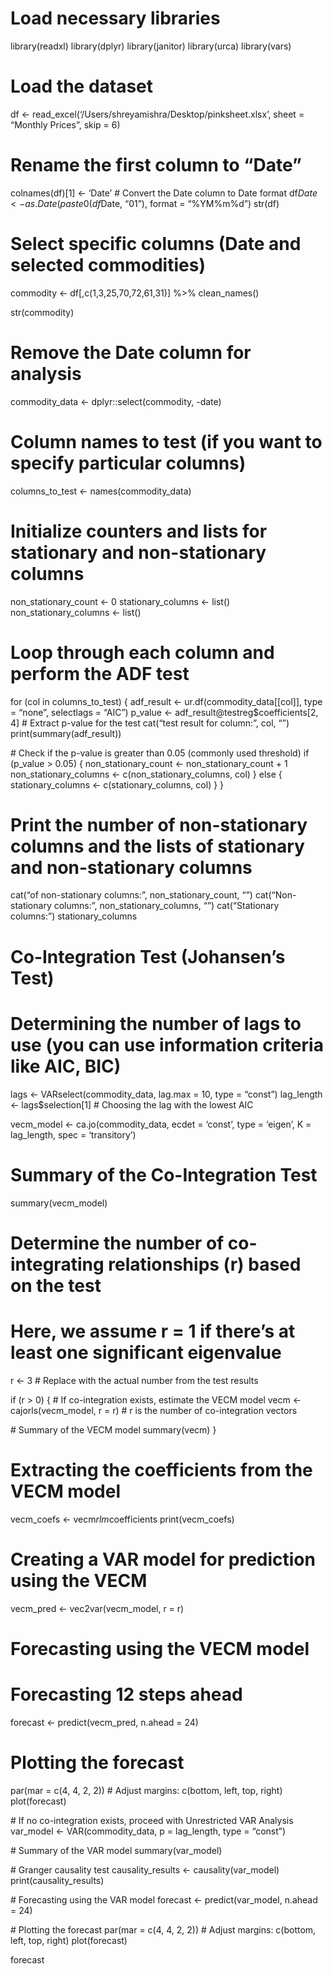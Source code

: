 # Load necessary libraries
library(readxl)
library(dplyr)
library(janitor)
library(urca)
library(vars)





# Load the dataset
df <- read_excel('/Users/shreyamishra/Desktop/pinksheet.xlsx', sheet = "Monthly Prices", skip = 6)

# Rename the first column to "Date"
colnames(df)[1] <- 'Date'
# Convert the Date column to Date format
df$Date <- as.Date(paste0(df$Date, "01"), format = "%YM%m%d")
str(df)


# Select specific columns (Date and selected commodities)
commodity <- df[,c(1,3,25,70,72,61,31)] %>%
  clean_names()



str(commodity)


# Remove the Date column for analysis
commodity_data <- dplyr::select(commodity, -date)


# Column names to test (if you want to specify particular columns)
columns_to_test <- names(commodity_data)

# Initialize counters and lists for stationary and non-stationary columns
non_stationary_count <- 0
stationary_columns <- list()
non_stationary_columns <- list()



# Loop through each column and perform the ADF test
for (col in columns_to_test) {
  adf_result <- ur.df(commodity_data[[col]], type = "none", selectlags = "AIC")
  p_value <- adf_result@testreg$coefficients[2, 4]  # Extract p-value for the test
  cat("\nADF test result for column:", col, "\n")
  print(summary(adf_result))
  
  # Check if the p-value is greater than 0.05 (commonly used threshold)
  if (p_value > 0.05) {
    non_stationary_count <- non_stationary_count + 1
    non_stationary_columns <- c(non_stationary_columns, col)
  } else {
    stationary_columns <- c(stationary_columns, col)
  }
}


# Print the number of non-stationary columns and the lists of stationary and non-stationary columns
cat("\nNumber of non-stationary columns:", non_stationary_count, "\n")
cat("Non-stationary columns:", non_stationary_columns, "\n")
cat("Stationary columns:")
stationary_columns


# Co-Integration Test (Johansen's Test)
# Determining the number of lags to use (you can use information criteria like AIC, BIC)
lags <- VARselect(commodity_data, lag.max = 10, type = "const")
lag_length <- lags$selection[1] # Choosing the lag with the lowest AIC


vecm_model <- ca.jo(commodity_data, ecdet = 'const', type = 'eigen', K = lag_length, spec = 'transitory')


# Summary of the Co-Integration Test
summary(vecm_model)



# Determine the number of co-integrating relationships (r) based on the test
# Here, we assume r = 1 if there's at least one significant eigenvalue
r <- 3 # Replace with the actual number from the test results

if (r > 0) {
  # If co-integration exists, estimate the VECM model
  vecm <- cajorls(vecm_model, r = r)  # r is the number of co-integration vectors
  
  # Summary of the VECM model
  summary(vecm)
}


# Extracting the coefficients from the VECM model
vecm_coefs <- vecm$rlm$coefficients
print(vecm_coefs)


# Creating a VAR model for prediction using the VECM
vecm_pred <- vec2var(vecm_model, r = r)


# Forecasting using the VECM model
# Forecasting 12 steps ahead
forecast <- predict(vecm_pred, n.ahead = 24)


# Plotting the forecast
par(mar = c(4, 4, 2, 2))  # Adjust margins: c(bottom, left, top, right)
plot(forecast)


  # If no co-integration exists, proceed with Unrestricted VAR Analysis
  var_model <- VAR(commodity_data, p = lag_length, type = "const")
  
  # Summary of the VAR model
  summary(var_model)
  
  # Granger causality test
  causality_results <- causality(var_model)
  print(causality_results)
  
  # Forecasting using the VAR model
  forecast <- predict(var_model, n.ahead = 24)
  
  # Plotting the forecast
  par(mar = c(4, 4, 2, 2))  # Adjust margins: c(bottom, left, top, right)
  plot(forecast)

forecast
